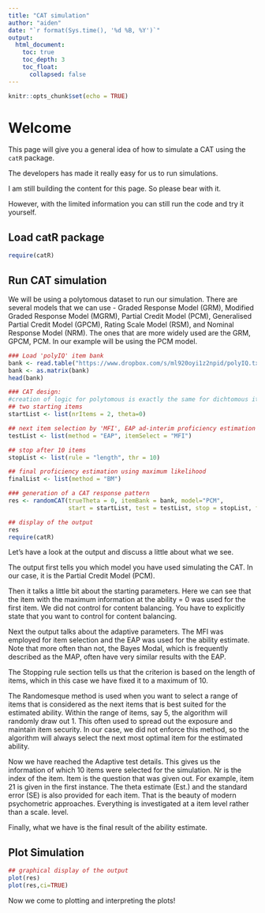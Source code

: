 ```yaml
---
title: "CAT simulation"
author: "aiden"
date: "`r format(Sys.time(), '%d %B, %Y')`"
output:
  html_document:
    toc: true
    toc_depth: 3
    toc_float: 
      collapsed: false
---
```


```r
knitr::opts_chunk$set(echo = TRUE)
```

# Welcome

This page will give you a general idea of how to simulate a CAT using the `catR` package. 

The developers has made it really easy for us to run simulations. 

I am still building the content for this page. So please bear with it.

However, with the limited information you can still run the code and try it yourself. 

## Load catR package

```r
require(catR)
```

## Run CAT simulation

We will be using a polytomous dataset to run our simulation. There are several models that we can use - Graded Response Model (GRM), Modified Graded Response Model (MGRM), Partial Credit Model (PCM), Generalised Partial Credit Model (GPCM), Rating Scale Model (RSM), and Nominal Response Model (NRM). The ones that are more widely used are the GRM, GPCM, PCM. In our example will be using the PCM model. 

```r
### Load 'polyIQ' item bank
bank <- read.table("https://www.dropbox.com/s/ml920oyi1z2npid/polyIQ.txt?raw=1",header = TRUE)
bank <- as.matrix(bank)
head(bank)

### CAT design:
#creation of logic for polytomous is exactly the same for dichtomous items.
## two starting items
startList <- list(nrItems = 2, theta=0)

## next item selection by 'MFI', EAP ad-interim proficiency estimation
testList <- list(method = "EAP", itemSelect = "MFI")

## stop after 10 items
stopList <- list(rule = "length", thr = 10)

## final proficiency estimation using maximum likelihood
finalList <- list(method = "BM")

### generation of a CAT response pattern
res <- randomCAT(trueTheta = 0, itemBank = bank, model="PCM",
                 start = startList, test = testList, stop = stopList, final = finalList)

## display of the output
res
require(catR)

```


Let's have a look at the output and discuss a little about what we see. 

The output first tells you which model you have used simulating the CAT. In our case, it is the Partial Credit Model (PCM). 

Then it talks a little bit about the starting parameters. Here we can see that the item with the maximum information at the ability = 0 was used for the first item. We did not control for content balancing. You have to explicitly state that you want to control for content balancing. 


Next the output talks about the adaptive parameters. The MFI was employed for item selection and the EAP was used for the ability estimate. Note that more often than not, the Bayes Modal, which is frequently described as the MAP, often have very similar results with the EAP. 

The Stopping rule section tells us that the criterion is based on the length of items, which in this case we have fixed it to a maximum of 10.

The Randomesque method is used when you want to select a range of items that is considered as the next items that is best suited for the estimated ability. Within the range of items, say 5, the algorithm will randomly draw out 1. This often used to spread out the exposure and maintain item security. In our case, we did not enforce this method, so the algorithm will always select the next most optimal item for the estimated ability. 

Now we have reached the Adaptive test details. This gives us the information of which 10 items were selected for the simulation. Nr is the index of the item. Item is the question that was given out. For example, item 21 is given in the first instance. The theta estimate (Est.) and the standard error (SE) is also provided for each item. That is the beauty of modern psychometric approaches. Everything is investigated at a item level rather than a scale. level.

Finally, what we have is the final result of the ability estimate. 


## Plot Simulation
```r
## graphical display of the output
plot(res)
plot(res,ci=TRUE)

```
Now we come to plotting and interpreting the plots!




<script>
  (function(i,s,o,g,r,a,m){i['GoogleAnalyticsObject']=r;i[r]=i[r]||function(){
  (i[r].q=i[r].q||[]).push(arguments)},i[r].l=1*new Date();a=s.createElement(o),
  m=s.getElementsByTagName(o)[0];a.async=1;a.src=g;m.parentNode.insertBefore(a,m)
  })(window,document,'script','https://www.google-analytics.com/analytics.js','ga');

  ga('create', 'UA-98916204-1', 'auto');
  ga('send', 'pageview');

</script>